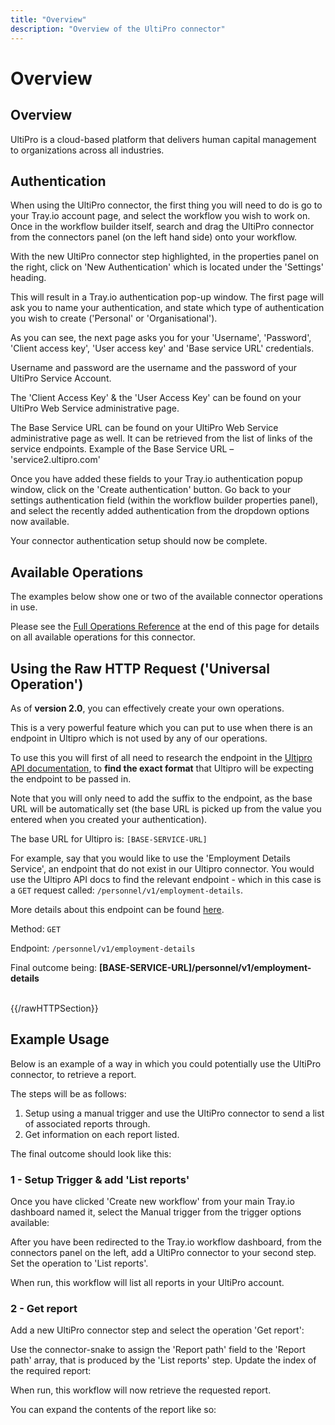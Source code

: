```yaml
---
title: "Overview"
description: "Overview of the UltiPro connector"
---
```


# Overview

## Overview

UltiPro is a cloud-based platform that delivers human capital management to organizations across all industries.

## Authentication

When using the UltiPro connector, the first thing you will need to do is go to your Tray.io account page, and select the workflow you wish to work on. Once in the workflow builder itself, search and drag the UltiPro connector from the connectors panel (on the left hand side) onto your workflow.

With the new UltiPro connector step highlighted, in the properties panel on the right, click on 'New Authentication' which is located under the 'Settings' heading.

This will result in a Tray.io authentication pop-up window. The first page will ask you to name your authentication, and state which type of authentication you wish to create ('Personal' or 'Organisational').

As you can see, the next page asks you for your 'Username', 'Password', 'Client access key', 'User access key' and 'Base service URL' credentials.

Username and password are the username and the password of your UltiPro Service Account.

The 'Client Access Key' & the 'User Access Key' can be found on your UltiPro Web Service administrative page.

The Base Service URL can be found on your UltiPro Web Service administrative page as well. It can be retrieved from the list of links of the service endpoints. Example of the Base Service URL – 'service2.ultipro.com'

Once you have added these fields to your Tray.io authentication popup window, click on the 'Create authentication' button. Go back to your settings authentication field (within the workflow builder properties panel), and select the recently added authentication from the dropdown options now available.

Your connector authentication setup should now be complete.

## Available Operations

The examples below show one or two of the available connector operations in use.

Please see the [Full Operations Reference](#operationsFull) at the end of this page for details on all available operations for this connector.

## Using the Raw HTTP Request ('Universal Operation')

As of **version 2.0**, you can effectively create your own operations.

This is a very powerful feature which you can put to use when there is an endpoint in Ultipro which is not used by any of our operations.

To use this you will first of all need to research the endpoint in the [Ultipro API documentation](https://connect.ultipro.com/documentation#/api/1195), to **find the exact format** that Ultipro will be expecting the endpoint to be passed in.

Note that you will only need to add the suffix to the endpoint, as the base URL will be automatically set (the base URL is picked up from the value you entered when you created your authentication).

The base URL for Ultipro is: `[BASE-SERVICE-URL]`

For example, say that you would like to use the 'Employment Details Service', an endpoint that do not exist in our Ultipro connector. You would use the Ultipro API docs to find the relevant endpoint - which in this case is a `GET` request called: `/personnel/v1/employment-details`.

More details about this endpoint can be found [here](https://connect.ultipro.com/documentation#/api/817/EmploymentDetails/get__personnel_v1_employment-details).

Method: `GET`

Endpoint: `/personnel/v1/employment-details`

Final outcome being: **[BASE-SERVICE-URL]/personnel/v1/employment-details**

<br/>{{/rawHTTPSection}}

## Example Usage

Below is an example of a way in which you could potentially use the UltiPro connector, to retrieve a report.

The steps will be as follows:

1. Setup using a manual trigger and use the UltiPro connector to send a list of associated reports through.
2. Get information on each report listed.

The final outcome should look like this:

### 1 - Setup Trigger & add 'List reports'

Once you have clicked 'Create new workflow' from your main Tray.io dashboard named it, select the Manual trigger from the trigger options available:

After you have been redirected to the Tray.io workflow dashboard, from the connectors panel on the left, add a UltiPro connector to your second step. Set the operation to 'List reports'.

When run, this workflow will list all reports in your UltiPro account.

### 2 - Get report

Add a new UltiPro connector step and select the operation 'Get report':

Use the connector-snake to assign the 'Report path' field to the 'Report path' array, that is produced by the 'List reports' step. Update the index of the required report:

When run, this workflow will now retrieve the requested report.

You can expand the contents of the report like so:
